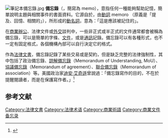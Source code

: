 {{for|[[郭富城|郭富城]]的同名專輯|備忘錄 (專輯)}}
[[File:筆記本備忘錄.jpg|thumb]]
'''備忘錄'''（{{lang-en|memorandum}}，簡寫為 memo），意指任何一種能夠幫助記憶，簡單說明主題與相關事件的書面資料。它源自於{{lang-la|memorandum est}}，由[[動詞|動詞]] memoro （原義是「提及、回憶、相關的」），所形成的[[動名詞|動名詞]]，意為：「這是應該被記住的」。

在[[商業|商業]][[辦公室|辦公]]、法律文件或[[外交|外交]]談判中，一些非正式或半正式的文件通常都會被稱為備忘錄，可以是簡單的字條、[[文件|文件]]，或是[[通訊|通訊]]記錄。備忘錄可以有各種形式，也不一定有固定格式，各個機構內部可以自行決定它的格式。

作為[[法律文書|法律文書]]，備忘錄記錄了某些交易或是契約，但是缺乏完整的法律強制性，其中包括了政治備忘錄、[[諒解備忘錄|諒解備忘錄]]（Memorandum of Understanding, MoU）、[[協議備忘錄|協議備忘錄]]（Memorandum of agreement）、[[聯合備忘錄|聯合備忘錄]]（Memorandum of association）等。美國政治家[[迪安·艾奇遜|迪安·艾奇遜]]曾說過：「備忘錄寫作的目的，不在於提醒閱讀者，而是在保護寫作者。」<ref>{{cite book |editor=Elizabeth Knowles |title=The Oxford Dictionary of Quotations |publisher=Oxford University Press |page=1 |url=https://books.google.com.tw/books?id=o6rFno1ffQoC&pg=PP21&lpg=PP21&dq=%22A+memorandum%22++%22protect+the+writer%22&source=bl&ots=QAd7JgLk4-&sig=ACfU3U0ZSUocie48_om_TtW-O9KMpMR3IA&hl=zh-TW&sa=X&ved=2ahUKEwjH6pX4uurjAhVny4sBHT1kDaUQ6AEwDXoECAgQAQ#v=onepage&q=%22A%20memorandum%22%20%20%22protect%20the%20writer%22&f=false |accessdate=2019-08-05 |archive-date=2020-10-11 |archive-url=https://web.archive.org/web/20201011142548/https://books.google.com.tw/books?id=o6rFno1ffQoC&pg=PP21&lpg=PP21&dq=%22A+memorandum%22++%22protect+the+writer%22&source=bl&ots=QAd7JgLk4-&sig=ACfU3U0ZSUocie48_om_TtW-O9KMpMR3IA&hl=zh-TW&sa=X&ved=2ahUKEwjH6pX4uurjAhVny4sBHT1kDaUQ6AEwDXoECAgQAQ#v=onepage&q=%22A%20memorandum%22%20%20%22protect%20the%20writer%22&f=false |dead-url=no }}</ref>

==参考文献==
{{reflist}}

{{Authority control}}
{{DEFAULTSORT:Memorandum}}
[[Category:法律文書|Category:法律文書]]
[[Category:法律术语|Category:法律术语]]
[[Category:商業術語|Category:商業術語]]
[[Category:商業文件|Category:商業文件]]
[[Category:备忘录|]]